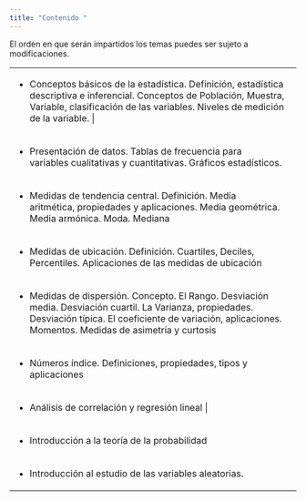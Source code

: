 ```yaml
---
title: "Contenido "
---
```


El orden en que serán impartidos los temas puedes ser sujeto a modificaciones.

+--------------------------------------------------------------------------------------------------------------------------------------------------------------------------------------------------------------+
| -   Conceptos básicos de la estadística. Definición, estadística descriptiva e inferencial. Conceptos de Población, Muestra, Variable, clasificación de las variables. Niveles de medición de la variable.	   |
+--------------------------------------------------------------------------------------------------------------------------------------------------------------------------------------------------------------+
| -   Presentación de datos. Tablas de frecuencia para variables cualitativas y                                                                                                                                |
|     cuantitativas. Gráficos estadísticos.                                                                                                                                                                    |
+--------------------------------------------------------------------------------------------------------------------------------------------------------------------------------------------------------------+
| -   Medidas de tendencia central. Definición. Media aritmética, propiedades y                                                                                                                                |
|     aplicaciones. Media geométrica. Media armónica. Moda. Mediana                                                                                                                                            |
+--------------------------------------------------------------------------------------------------------------------------------------------------------------------------------------------------------------+
| -   Medidas de ubicación. Definición. Cuartiles, Deciles, Percentiles. Aplicaciones de las medidas de ubicación		                                                                                              |
+--------------------------------------------------------------------------------------------------------------------------------------------------------------------------------------------------------------+
| -   Medidas de dispersión. Concepto. El Rango. Desviación media. Desviación                                                                                                                                  |
|     cuartil. La Varianza, propiedades. Desviación típica. El coeficiente de variación, aplicaciones. Momentos. Medidas de asimetría y curtosis                                                               |
+--------------------------------------------------------------------------------------------------------------------------------------------------------------------------------------------------------------+
| -   Números índice. Definiciones, propiedades, tipos y aplicaciones		                                                                                                                                          |
+--------------------------------------------------------------------------------------------------------------------------------------------------------------------------------------------------------------+
| -   Análisis de correlación y regresión lineal	                                                                                                                                                               |
+--------------------------------------------------------------------------------------------------------------------------------------------------------------------------------------------------------------+
| -   Introducción a la teoría de la probabilidad                                                                                                                                                              |
+--------------------------------------------------------------------------------------------------------------------------------------------------------------------------------------------------------------+
| -   Introducción al estudio de las variables aleatorias.                                                                                                                                                     |
+--------------------------------------------------------------------------------------------------------------------------------------------------------------------------------------------------------------+
